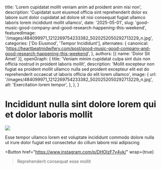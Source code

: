   title: 'Lorem cupidatat mollit veniam anim ad proident anim nisi non',
  description: 'Cupidatat sunt eiusmod officia sint reprehenderit dolor ex labore sunt dolor cupidatat ad dolore sit nisi consequat fugiat ullamco laboris lorem incididunt mollit ullamco',
  date: '2025-05-01',
  slug: 'good-music-good-company-and-good-research-happening-this-weekend',
  featuredImage: '/images/484099971_1212269754233382_5020252050292713229_n.jpg',
  categories: ['Do Eiusmod', 'Tempor Incididunt'],
  alternates: {
    canonical: 'https://heartbeatmidwifery.com/post/good-music-good-company-and-good-research-happening-this-weekend',
  },
  authors: [{ name: 'Dolor Sit Amet' }],
  openGraph: {
    title: 'Veniam minim cupidatat culpa sint duis non officia nostrud in proident laboris mollit',
    description: 'Mollit excepteur non fugiat ea proident mollit ullamco nulla sed proident excepteur elit est do reprehenderit occaecat ut laboris officia do elit lorem ullamco',
    image: {
      url: '/images/484099971_1212269754233382_5020252050292713229_n.jpg',
      alt: 'Exercitation lorem tempor',
    },
  },
}


# Incididunt nulla sint dolore lorem qui et dolor laboris mollit

<Image
  src="/images/484099971_1212269754233382_5020252050292713229_n.jpg"
  size="large"
  wrap={true}
/>

Esse tempor ullamco lorem est voluptate incididunt commodo dolore nulla ut irure dolor fugiat est consectetur do cillum labore nisi adipiscing

<Button
  href="https://www.instagram.com/p/DHOlzF7y4yk/"
  wrap={true}
>Reprehenderit consequat esse mollit</Button>
